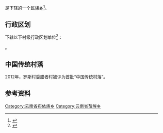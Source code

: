 {{中国乡级行政区|53/03/24/202/000}}

'''{{PAGENAMEBASE}}'''是{{PRC admin/fullname|53/03/24/202/000|3}}下辖的一个[[民族乡|民族乡]]<ref>{{PRC admin/ref sgc|{{PRC admin/parent|53/03/24/202/000}}}}</ref>。

== 行政区划 ==
{{PAGENAMEBASE}}下辖以下村级行政区划单位<ref>{{PRC admin/ref sgc|53/03/24/202/000}}</ref>：

{{PRC admin/children|53/03/24/202/000}}。

==中国传统村落==
2012年，罗斯村委腊者村被评为首批“中国传统村落”。

== 参考资料 ==
{{reflist}}

{{云南行政区划小作品}}
{{PRC admin/navcat|53/03/24/202/000}}
[[Category:云南省布依族乡|Category:云南省布依族乡]]
[[Category:云南省苗族乡|Category:云南省苗族乡]]